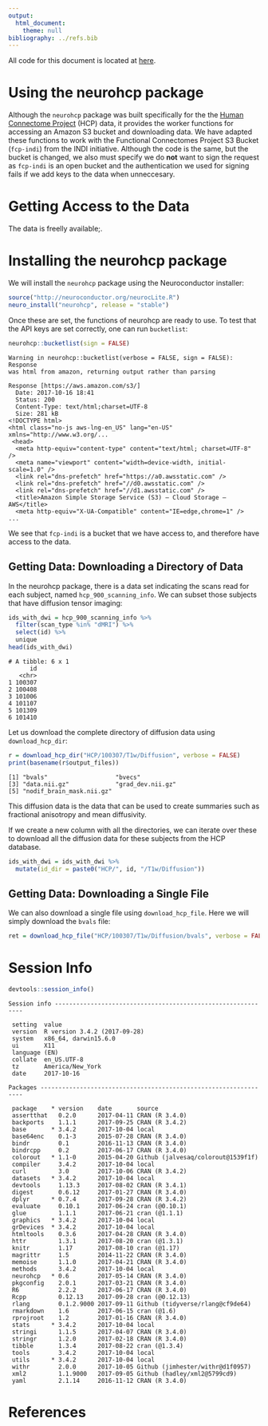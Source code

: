 ```yaml
---
output:
  html_document:
    theme: null
bibliography: ../refs.bib
---
```


All code for this document is located at [here](https://raw.githubusercontent.com/muschellij2/neuroc/master/fcp_indi/index.R).



# Using the neurohcp package

Although the `neurohcp` package was built specifically for the the [Human Connectome Project](https://www.humanconnectome.org/) (HCP) data, it provides the worker functions for accessing an Amazon S3 bucket and downloading data.  We have adapted these functions to work with the Functional Connectomes Project S3 Bucket (`fcp-indi`) from the INDI initiative.  Although the code is the same, but the bucket is changed, we also must specify we do **not** want to sign the request as `fcp-indi` is an open bucket and the authentication we used for signing fails if we add keys to the data when unneccesary.


# Getting Access to the Data

The data is freelly available;.

# Installing the neurohcp package

We will install the `neurohcp` package using the Neuroconductor installer:

```r
source("http://neuroconductor.org/neurocLite.R")
neuro_install("neurohcp", release = "stable")
```
Once these are set, the functions of neurohcp are ready to use.  To test that the API keys are set correctly, one can run `bucketlist`:


```r
neurohcp::bucketlist(sign = FALSE)
```


```
Warning in neurohcp::bucketlist(verbose = FALSE, sign = FALSE): Response
was html from amazon, returning output rather than parsing
```

```
Response [https://aws.amazon.com/s3/]
  Date: 2017-10-16 18:41
  Status: 200
  Content-Type: text/html;charset=UTF-8
  Size: 281 kB
<!DOCTYPE html>
<html class="no-js aws-lng-en_US" lang="en-US" xmlns="http://www.w3.org/...
 <head> 
  <meta http-equiv="content-type" content="text/html; charset=UTF-8" /> 
  <meta name="viewport" content="width=device-width, initial-scale=1.0" /> 
  <link rel="dns-prefetch" href="https://a0.awsstatic.com" /> 
  <link rel="dns-prefetch" href="//d0.awsstatic.com" /> 
  <link rel="dns-prefetch" href="//d1.awsstatic.com" /> 
  <title>Amazon Simple Storage Service (S3) — Cloud Storage — AWS</title> 
  <meta http-equiv="X-UA-Compatible" content="IE=edge,chrome=1" /> 
...
```

We see that `fcp-indi` is a bucket that we have access to, and therefore have access to the data.











## Getting Data: Downloading a Directory of Data

In the neurohcp package, there is a data set indicating the scans read for each subject, named `hcp_900_scanning_info`.  We can subset those subjects that have diffusion tensor imaging:


```r
ids_with_dwi = hcp_900_scanning_info %>% 
  filter(scan_type %in% "dMRI") %>% 
  select(id) %>% 
  unique
head(ids_with_dwi)
```

```
# A tibble: 6 x 1
      id
   <chr>
1 100307
2 100408
3 101006
4 101107
5 101309
6 101410
```

Let us download the complete directory of diffusion data using `download_hcp_dir`:

```r
r = download_hcp_dir("HCP/100307/T1w/Diffusion", verbose = FALSE)
print(basename(r$output_files))
```

```
[1] "bvals"                   "bvecs"                  
[3] "data.nii.gz"             "grad_dev.nii.gz"        
[5] "nodif_brain_mask.nii.gz"
```
This diffusion data is the data that can be used to create summaries such as fractional anisotropy and mean diffusivity.  

If we create a new column with all the directories, we can iterate over these to download all the diffusion data for these subjects from the HCP database.

```r
ids_with_dwi = ids_with_dwi %>% 
  mutate(id_dir = paste0("HCP/", id, "/T1w/Diffusion"))
```

## Getting Data: Downloading a Single File
We can also download a single file using `download_hcp_file`.  Here we will simply download the `bvals` file:


```r
ret = download_hcp_file("HCP/100307/T1w/Diffusion/bvals", verbose = FALSE)
```



# Session Info


```r
devtools::session_info()
```

```
Session info -------------------------------------------------------------
```

```
 setting  value                       
 version  R version 3.4.2 (2017-09-28)
 system   x86_64, darwin15.6.0        
 ui       X11                         
 language (EN)                        
 collate  en_US.UTF-8                 
 tz       America/New_York            
 date     2017-10-16                  
```

```
Packages -----------------------------------------------------------------
```

```
 package    * version    date       source                            
 assertthat   0.2.0      2017-04-11 CRAN (R 3.4.0)                    
 backports    1.1.1      2017-09-25 CRAN (R 3.4.2)                    
 base       * 3.4.2      2017-10-04 local                             
 base64enc    0.1-3      2015-07-28 CRAN (R 3.4.0)                    
 bindr        0.1        2016-11-13 CRAN (R 3.4.0)                    
 bindrcpp     0.2        2017-06-17 CRAN (R 3.4.0)                    
 colorout   * 1.1-0      2015-04-20 Github (jalvesaq/colorout@1539f1f)
 compiler     3.4.2      2017-10-04 local                             
 curl         3.0        2017-10-06 CRAN (R 3.4.2)                    
 datasets   * 3.4.2      2017-10-04 local                             
 devtools     1.13.3     2017-08-02 CRAN (R 3.4.1)                    
 digest       0.6.12     2017-01-27 CRAN (R 3.4.0)                    
 dplyr      * 0.7.4      2017-09-28 CRAN (R 3.4.2)                    
 evaluate     0.10.1     2017-06-24 cran (@0.10.1)                    
 glue         1.1.1      2017-06-21 cran (@1.1.1)                     
 graphics   * 3.4.2      2017-10-04 local                             
 grDevices  * 3.4.2      2017-10-04 local                             
 htmltools    0.3.6      2017-04-28 CRAN (R 3.4.0)                    
 httr         1.3.1      2017-08-20 cran (@1.3.1)                     
 knitr        1.17       2017-08-10 cran (@1.17)                      
 magrittr     1.5        2014-11-22 CRAN (R 3.4.0)                    
 memoise      1.1.0      2017-04-21 CRAN (R 3.4.0)                    
 methods      3.4.2      2017-10-04 local                             
 neurohcp   * 0.6        2017-05-14 CRAN (R 3.4.0)                    
 pkgconfig    2.0.1      2017-03-21 CRAN (R 3.4.0)                    
 R6           2.2.2      2017-06-17 CRAN (R 3.4.0)                    
 Rcpp         0.12.13    2017-09-28 cran (@0.12.13)                   
 rlang        0.1.2.9000 2017-09-11 Github (tidyverse/rlang@cf9de64)  
 rmarkdown    1.6        2017-06-15 cran (@1.6)                       
 rprojroot    1.2        2017-01-16 CRAN (R 3.4.0)                    
 stats      * 3.4.2      2017-10-04 local                             
 stringi      1.1.5      2017-04-07 CRAN (R 3.4.0)                    
 stringr      1.2.0      2017-02-18 CRAN (R 3.4.0)                    
 tibble       1.3.4      2017-08-22 cran (@1.3.4)                     
 tools        3.4.2      2017-10-04 local                             
 utils      * 3.4.2      2017-10-04 local                             
 withr        2.0.0      2017-10-05 Github (jimhester/withr@d1f0957)  
 xml2         1.1.9000   2017-09-05 Github (hadley/xml2@5799cd9)      
 yaml         2.1.14     2016-11-12 CRAN (R 3.4.0)                    
```

# References
